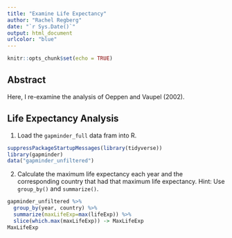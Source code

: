 ```yaml
---
title: "Examine Life Expectancy"
author: "Rachel Regberg"
date: "`r Sys.Date()`"
output: html_document
urlcolor: "blue"
---
```


```r
knitr::opts_chunk$set(echo = TRUE)
```

## Abstract

Here, I re-examine the analysis of Oeppen and Vaupel (2002).


## Life Expectancy Analysis

1. Load the `gapminder_full` data fram into R. 
```r
suppressPackageStartupMessages(library(tidyverse))
library(gapminder)
data("gapminder_unfiltered")
```

2. Calculate the maximum life expectancy each year and the corresponding country that had that maximum life expectancy. Hint: Use `group_by()` and `summarize()`.
```r
gapminder_unfiltered %>%
  group_by(year, country) %>%
  summarize(maxLifeExp=max(lifeExp)) %>%
  slice(which.max(maxLifeExp)) -> MaxLifeExp
MaxLifeExp
```


